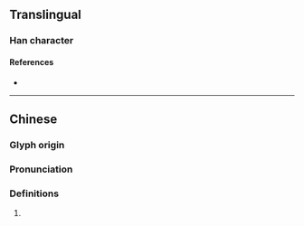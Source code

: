 {{character info}}
==Translingual==

===Han character===
{{Han char|rn=64|rad=手|as=08|sn=11|four=|canj=QHPA|ids=⿰扌昏}}

====References====
* {{Han ref|kx=0435.030|dkj=12195|dj=0784.200|hdz=31902.050|uh=636A|ud=25450}}

----

==Chinese==
{{zh-forms|alt=㨉,抿}}

===Glyph origin===
{{Han etym}}

===Pronunciation===
{{zh-pron
|m=mín
|m-s=
|dg=
|c=man4
|c-t=
|g=
|h=pfs=
|j=
|mb=
|md=
|mn=
|mn-t=
|w=
|x=
|mc=y
|oc=y
|cat=n
}}

===Definitions===
{{head|zh|Han character}}

# {{rfdef|zh}}